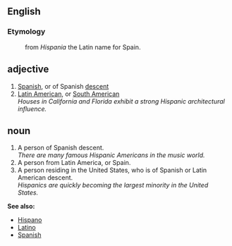 ==English==
=== Etymology ===
: from ''Hispania'' the Latin name for Spain.

== adjective == 
# [[Spanish]], or of Spanish [[descent]] 
# [[Latin American]], or [[South American]]<br>''Houses in California and Florida exhibit a strong Hispanic architectural influence.''

== noun== 
# A person of Spanish descent.<br>''There are many famous Hispanic Americans in the music world.''
# A person from Latin America, or Spain.
# A person residing in the United States, who is of Spanish or Latin American descent. <br>''Hispanics are quickly becoming the largest minority in the United States.''

'''See also:'''
* [[Hispano]]
* [[Latino]]
* [[Spanish]]